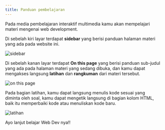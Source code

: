 ```yaml
---
title: Panduan pembelajaran
---
```


Pada media pembelajaran interaktif multimedia kamu akan mempelajari materi mengenai web development.

Di sebelah kiri layar terdapat **sidebar** yang berisi panduan halaman materi yang ada pada website ini.

![sidebar](belajarweb\src\assets\sidebar.png)

Di sebelah kanan layar terdapat **On this page** yang berisi panduan sub-judul yang ada pada halaman materi yang sedang dibuka, dan kamu dapat mengakses langsung **latihan** dan **rangkuman** dari materi tersebut.

![on this page](belajarweb\src\assets\onThisPage.png)

Pada bagian latihan, kamu dapat langsung menulis kode sesuai yang diminta oleh soal, kamu dapat mengetik langsung di bagian kolom HTML, baik itu memperbaiki kode atau menuliskan kode baru.

![latihan](belajarweb\src\assets\latihan.png)

Ayo lanjut belajar Web Dev nya!!